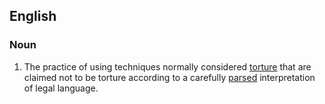==English==

===Noun===
{{wikipedia}}
{{en-noun|head=[[enhanced]] [[interrogation]]|-}}

# {{context|US|politics|euphemistic|lang=en}} The practice of using techniques normally considered [[torture]] that are claimed not to be torture according to a carefully [[parsed]] interpretation of legal language.

{{unreferenced}}
